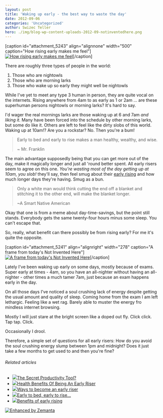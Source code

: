 ```yaml
---
layout: post
title: 'Waking up early - the best way to waste the day'
date: 2012-09-06
categories: 'Uncategorized'
author: Swizec Teller
hero: ./img/blog-wp-content-uploads-2012-09-notinventedhere.png
---
```

\[caption id="attachment_5243" align="alignnone" width="500" caption="How rising early makes me feel"][![How rising early makes me feel](http://swizec.com/blog/wp-content/uploads/2012/09/nothingproductiveallday.gif "How rising early makes me feel")](./img/blog-wp-content-uploads-2012-09-nothingproductiveallday.gif)\[/caption]



There are roughly three types of people in the world:

1. Those who are nightowls
2. Those who are morning larks
3. Those who wake up so early they might well be nightowls

While I've yet to meet any type 3 human in person, they are quite vocal on the internets. Rising anywhere from 4am to as early as 1 or 2am ... are these superhuman persons nightowls or morning larks? It's hard to say.



I'd wager the real mornings larks are those waking up at 6 and 7am _and liking it._ Many have been forced into the schedule by other morning larks, but some do like it. Others are left to feel like the dirty slobs of this world. Waking up at 10am!? Are you a rockstar? No. Then you're a bum!

> Early to bed and early to rise makes a man healthy, wealthy, and wise.
>
>
>
> ~ Mr. Franklin

The main advantage supposedly being that you can get more out of the day, make it magically longer and just all 'round better spent. All early risers seem to agree on this one. _You're wasting most of the day getting up at 10am, you slob!_ they'll say, then feel smug about their [early rising](http://en.wikipedia.org/wiki/Waking_up_early "Waking up early") and how much longer days they're having. Smug as a bun.

> Only a white man would think cutting the end off a blanket and stitching it to the other end, will make the blanket longer.
>
>
>
> ~A Smart Native American

Okay that one is from a meme about day-time-savings, but the point still stands. Everybody gets the same twenty-four hours minus some sleep. You can't escape that.



So, really, what benefit can there possibly be from rising early? For me it's quite the opposite.



\[caption id="attachment_5241" align="alignright" width="278" caption="A frame from today's Not Invented Here"][![A frame from today's Not Invented Here](./img/blog-wp-content-uploads-2012-09-notinventedhere.png "A frame from today's Not Invented Here")](http://notinventedhe.re/on/2012-9-6)\[/caption]



Lately I've been waking up early on some days, mostly because of exams. Super early at times - 4am, so you have an all-nighter without having an all-nighter - other times a much tamer 7am, just because an exam happens early in the day.



On all those days I've noticed a soul crushing lack of energy despite getting the usual amount and quality of sleep. Coming home from the exam I am left lethargic. Feeling like a wet rag. Barely able to muster the energy fro mindless internet browsing.



Mostly I will just stare at the bright screen like a doped out fly. Click click. Tap tap. Click.



Occasionally I drool.



Therefore, a simple set of questions for all early risers: How do you avoid the soul crushing energy slump between 1pm and midnight? Does it just take a few months to get used to and then you're fine?



###### Related articles

- [![](http://i.zemanta.com/110492815_80_80.jpg)](http://inspiredidiot.wordpress.com/2012/09/06/the-secret-productivity-tool/)[The Secret Productivity Tool?](http://inspiredidiot.wordpress.com/2012/09/06/the-secret-productivity-tool/)
- [![](http://i.zemanta.com/noimg_122_80_80.jpg)](http://mytechnologyworld9.blogspot.com/2012/08/health-benefits-of-being-early-riser.html)[Health Benefits Of Being An Early Riser](http://mytechnologyworld9.blogspot.com/2012/08/health-benefits-of-being-early-riser.html)
- [![](http://i.zemanta.com/108088656_80_80.jpg)](http://makeyourmarkonlife.wordpress.com/2012/08/21/ways-to-become-an-early-riser/)[Ways to become an early riser](http://makeyourmarkonlife.wordpress.com/2012/08/21/ways-to-become-an-early-riser/)
- [![](http://i.zemanta.com/103128170_80_80.jpg)](http://dreamhuntress.wordpress.com/2012/07/28/early-to-bed-early-to-rise/)[Early to bed, early to rise...](http://dreamhuntress.wordpress.com/2012/07/28/early-to-bed-early-to-rise/)
- [![](http://i.zemanta.com/103743589_80_80.jpg)](http://harikrishnamurthy.wordpress.com/2012/07/31/benefits-of-early-rising/)[Benefits of early rising](http://harikrishnamurthy.wordpress.com/2012/07/31/benefits-of-early-rising/)

[![Enhanced by Zemanta](http://img.zemanta.com/zemified_e.png?x-id=3bf0a351-4f26-4517-aec7-3ef9a9f1bdc8)](http://www.zemanta.com/?px "Enhanced by Zemanta")
